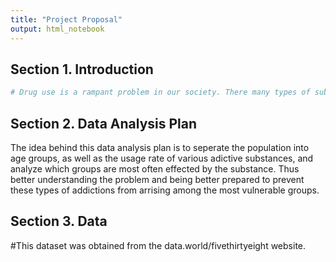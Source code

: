 ---
title: "Project Proposal"
output: html_notebook
---

## Section 1. Introduction
```{r}
# Drug use is a rampant problem in our society. There many types of substances that a person can get hooked on and it can happen at any point in their lives. The best way to help with this problem is to better understand the facts behind the problem. 
```


## Section 2. Data Analysis Plan
The idea behind this data analysis plan is to seperate the population into age groups, as well as the usage rate of various adictive substances, and analyze which groups are most often effected by the substance. Thus better understanding the problem and being better prepared to prevent these types of addictions from arrising among the most vulnerable groups.  

## Section 3. Data

#This dataset was obtained from the data.world/fivethirtyeight website. 

